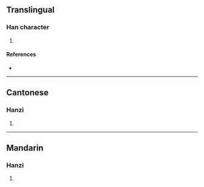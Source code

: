 {{character info/new}}
==Translingual==

===Han character===
{{Han char|rn=85|rad=水|as=11|sn=14|four=38140|canj=EGSK|ids=⿰氵敖}}

# {{defn|Han|sort=水11}}

====References====
* {{Han ref|kx=0644.060|dkj=18087|hdz=31692.040|uh=6EF6|ud=28406|bh=E2B0|bd=58032}}

----

==Cantonese==

===Hanzi===
{{yue-hanzi|jyut=|y=ngou4}}

# {{defn|lang=yue|sort=水11}}

----

==Mandarin==

===Hanzi===
{{cmn-hanzi|pin=[[áo]] ([[ao2]])|wg=ao<sup>2</sup>}}

# {{defn|lang=cmn|sort=水11}}